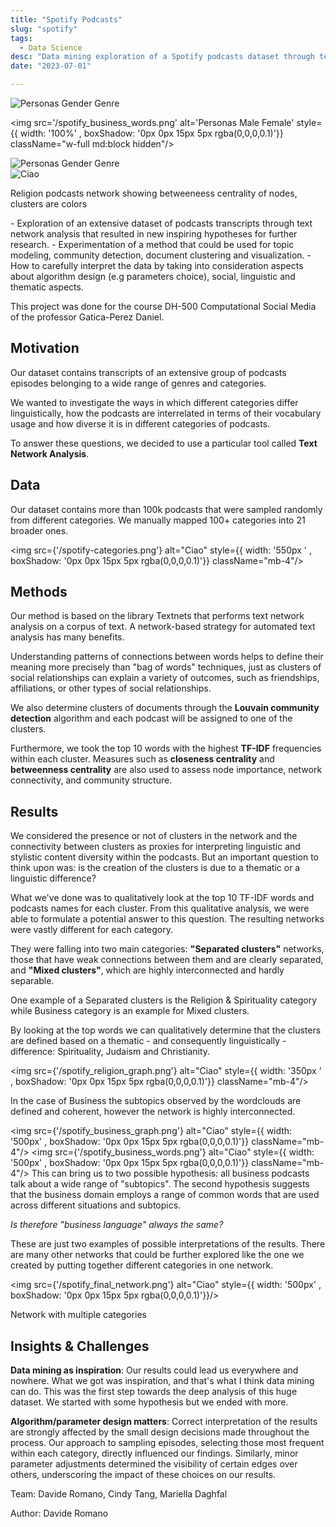 ```yaml
---
title: "Spotify Podcasts"
slug: "spotify"
tags:
  - Data Science
desc: "Data mining exploration of a Spotify podcasts dataset through text network analysis that resulted in new inspiring hypotheses for further research. "
date: "2023-07-01"

---
```



<div style={{ display: 'grid', gridTemplateColumns: '1fr 1fr', gap: '20px' , width: '800px'}}>
  <img src='/spotify_business_graph.png' alt='Personas Gender Genre' style={{ width: '100%' , boxShadow: '0px 0px 15px 5px rgba(0,0,0,0.1)'}} className="w-full md:block hidden"/>

  <img src='/spotify_business_words.png' alt='Personas Male Female' style={{ width: '100%' , boxShadow: '0px 0px 15px 5px rgba(0,0,0,0.1)'}} className="w-full md:block hidden"/>
</div>
<img src='/spotify_business_graph.png' alt='Personas Gender Genre' style={{ width: '100%' , boxShadow: '0px 0px 15px 5px rgba(0,0,0,0.1)'}} className="w-full sm:block md:hidden"/>

<div className="mt-4"/>
<img src={'/spotify-big-network.png'} alt="Ciao"  style={{ width: '800px' , boxShadow: '0px 0px 15px 5px rgba(0,0,0,0.1)'}}/>
<p className="text-dark-minsk text-center pt-3 pb-5 text-sm"  style={{ fontFamily: 'tt-norms' }}>Religion podcasts network showing betweeneess centrality of nodes, clusters are colors</p>

<Summary>
- Exploration of an extensive dataset of podcasts transcripts through text network analysis that resulted in new inspiring hypotheses for further research. 
- Experimentation of a method that could be used for topic modeling, community detection, document clustering and visualization. 
- How to carefully interpret the data by taking into consideration aspects about algorithm design (e.g parameters choice), social, linguistic and thematic aspects.
</Summary>

This project was done for the course DH-500 Computational Social Media of the professor Gatica-Perez Daniel. 

## Motivation

Our dataset contains transcripts of an extensive group of podcasts episodes belonging to a wide range of genres and categories.

We wanted to investigate the ways in which different categories differ linguistically, how the podcasts are interrelated in terms of their vocabulary usage and how diverse it is in different categories of podcasts.

To answer these questions, we decided to use a particular tool called **Text Network Analysis**.

## Data

Our dataset contains more than 100k podcasts that were sampled randomly from different categories.
We manually mapped 100+ categories into 21 broader ones.

<img src={'/spotify-categories.png'} alt="Ciao"  style={{ width: '550px ' , boxShadow: '0px 0px 15px 5px rgba(0,0,0,0.1)'}} className="mb-4"/>

## Methods

Our method is based on the library Textnets that performs text network analysis on a corpus of text.
A network-based strategy for automated text analysis has many benefits. 

Understanding patterns of connections between words helps to define their meaning more precisely than "bag of words" techniques, just as clusters of social relationships can explain a variety of outcomes, such as friendships, affiliations, or other types of social relationships. 

We also determine clusters of documents through the **Louvain community detection** algorithm and each podcast will be assigned to one of the clusters.

Furthermore, we took the top 10 words with the highest **TF-IDF** frequencies within each cluster.
Measures such as **closeness centrality** and **betweenness centrality** are also used to assess node importance, network connectivity, and community structure.

## Results

We considered the presence or not of clusters in the network and the connectivity between clusters as proxies for interpreting linguistic and stylistic content diversity within the podcasts.
But an important question to think upon was: is the creation of the clusters is due to a thematic or a linguistic difference?

What we've done was to qualitatively look at the top 10 TF-IDF words and podcasts names for each cluster. From this qualitative analysis, we were able to formulate a potential answer to this question.
The resulting networks were vastly different for each category.

They were falling into two main categories: **"Separated clusters"** networks, those that have weak connections between them and are clearly separated, and **"Mixed clusters"**, which are highly interconnected and hardly separable.

One example of a Separated clusters is the Religion & Spirituality category while Business category is an example for Mixed clusters.

By looking at the top words we can qualitatively determine that the clusters are defined based on a thematic - and consequently linguistically - difference: Spirituality, Judaism and Christianity.

<img src={'/spotify_religion_graph.png'} alt="Ciao"  style={{ width: '350px ' , boxShadow: '0px 0px 15px 5px rgba(0,0,0,0.1)'}} className="mb-4"/>

In the case of Business the subtopics observed by the wordclouds are defined and coherent, however the network is highly interconnected.

<img src={'/spotify_business_graph.png'} alt="Ciao"  style={{ width: '500px' , boxShadow: '0px 0px 15px 5px rgba(0,0,0,0.1)'}} className="mb-4"/>
<img src={'/spotify_business_words.png'} alt="Ciao"  style={{ width: '500px' , boxShadow: '0px 0px 15px 5px rgba(0,0,0,0.1)'}} className="mb-4"/>
This can bring us to two possible hypothesis: all business podcasts talk about a wide range of "subtopics". The second hypothesis suggests that the business domain employs a range of common words that are used across different situations and subtopics. 

*Is therefore "business language" always the same?*

These are just two examples of possible interpretations of the results. 
There are many other networks that could be further explored like the one we created by putting together different categories in one network.

<img src={'/spotify_final_network.png'} alt="Ciao"  style={{ width: '500px' , boxShadow: '0px 0px 15px 5px rgba(0,0,0,0.1)'}}/>
<p className="text-dark-minsk justify-center pt-3 pb-5 text-sm"  style={{ fontFamily: 'tt-norms' }}>Network with multiple categories</p>

## Insights & Challenges

**Data mining as inspiration**: Our results could lead us everywhere and nowhere. What we got was inspiration, and that's what I think data mining can do. This was the first step towards the deep analysis of this huge dataset. We started with some hypothesis but we ended with more.

**Algorithm/parameter design matters**: Correct interpretation of the results are strongly affected by the small design decisions made throughout the process. Our approach to sampling episodes, selecting those most frequent within each category, directly influenced our findings. Similarly, minor parameter adjustments determined the visibility of certain edges over others, underscoring the impact of these choices on our results.
<p className="text-dark-minsk justify-center pt-4 pb-2"  style={{ fontFamily: 'tt-norms' }}>Team: Davide Romano, Cindy Tang, Mariella Daghfal</p>

<p className="text-dark-minsk justify-center "  style={{ fontFamily: 'tt-norms' }}>Author: Davide Romano</p>